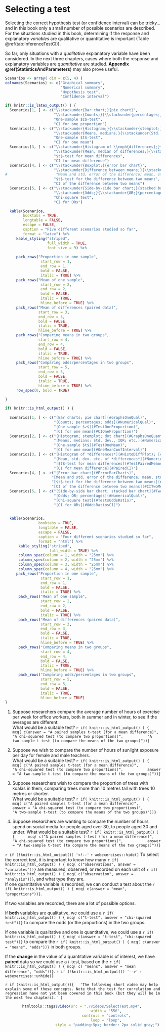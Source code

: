 # Selecting a test {#SelectTest}

Selecting the correct hypothesis test (or confidence interval) can be tricky... and in this book only a small number of possible scenarios are described.
For the situations studied in this book, determining if the response and explanatory *variables* are qualitative or quantitative is important (Table \@ref(tab:InferenceTestCI)).

So far, only situations with a *qualitative* explanatory variable have been considered.
In the next three chapters, cases where both the response and explanatory variables  are *quantitative* are studied.
**Appendix \@ref(StatisticsAndParameters)** may also prove useful.





```r
Scenarios <- array( dim = c(5, 4) )
colnames(Scenarios) <- c("Graphical summary",
                         "Numerical summary",
                         "Hypothesis test",
                         "Confidence interval")

if( knitr::is_latex_output() ) {
  Scenarios[1, ] <- c("\\stackunder{Bar chart;}{pie chart}",
                      "\\stackunder{Counts;}{\\stackunder{percentages;}{odds}}",
                      "One-sample $z$-test",
                      "CI for one proportion")
  Scenarios[2, ] <- c("\\stackunder{Histogram;}{\\stackunder{stemplot;}{dot chart}}",
                      "\\stackunder{Means, medians;}{\\stackunder{Std. dev., IQR;}{outliers, etc.}}",
                      "One-sample $t$-test",
                      "CI for one mean")
  Scenarios[3, ] <- c("\\stackunder{Histogram of \\emph{differences};}{case-profile}",
                      "\\stackunder{Mean, median of differences;}{\\stackunder{Std. dev., IQR of differencess;}{Outliers, etc.}}",
                      "$t$-test for mean differences",
                      "CI for mean difference")
  Scenarios[4, ] <- c("\\stackunder{Boxplot;}{error bar chart}",
                      "\\stackunder{Difference between means;}{\\stackunder{SE of difference;}{Summary of both groups}}",
#                      "Mean and std. error of the difference; mean, std. dev. etc. of \\emph{each} group",
                      "$t$-test for the difference between two means",
                      "CI of the difference between two means")
  Scenarios[5, ] <- c("\\stackunder{Side-by-side bar chart;}{stacked bar chart}",
                      "\\stackunder{Odds;}{\\stackunder{OR;}{percentages}}",
                      "Chi-square test",
                      "CI for ORs")

  kable(Scenarios,
        booktabs = TRUE,
        longtable = FALSE,
        escape = FALSE,
        caption = "Five different scenarios studied so far",
        format = "latex") %>%
     kable_styling("striped", 
                   full_width = TRUE, 
                   font_size = 9) %>%
    
     pack_rows("Proportion in one sample",                         
                start_row = 1, 
                end_row = 1, 
                bold = FALSE, 
                italic = TRUE) %>%
     pack_rows("Mean of one sample",                         
                start_row = 2, 
                end_row = 2, 
                bold = FALSE, 
                italic = TRUE,
                hline_before = TRUE) %>%
     pack_rows("Mean of differences (paired data)",          
               start_row = 3, 
               end_row = 3, 
               bold = FALSE, 
               italic = TRUE, 
               hline_before = TRUE) %>%
     pack_rows("Comparing means in two groups",   
               start_row = 4, 
               end_row = 4, 
               bold = FALSE, 
               italic = TRUE, 
               hline_before = TRUE) %>%
     pack_rows("Comparing odds/percentages in two groups",              
               start_row = 5, 
               end_row = 5, 
               bold = FALSE,
               italic = TRUE,
               hline_before = TRUE) %>%
     row_spec(0, bold = TRUE)

}                 
                    
if( knitr::is_html_output() ) {
  
  Scenarios[1, ] <- c("[Bar charts; pie chart](#GraphsOneQual)",
                      "[Counts; percentages; odds](#NumericalQual)",
                      "[One-sample $z$](#TestOneProportion)",
                      "[CI for one mean](#CIOneProportion)")
  Scenarios[2, ] <- c("[Histogram; stemplot; dot chart](#GraphsOneQuant)",
                      "[Means, medians; Std. dev., IQR; etc.](#NumericalQuant)",
                      "[One-sample $t$](#TestOneMean)",
                      "[CI for one mean](#OneMeanConfInterval)")
  Scenarios[3, ] <- c("[Histogram of *differences*](#HistoDiffPlot); [case-profile](#CaseProfilePlot)",
                      "[Mean, std. dev. etc. of *differences*](#NumericalQuant)",
                      "[$t$-test for mean differences](#TestPairedMeans)",
                      "[CI for mean difference](#PairedCI)")
  Scenarios[4, ] <- c("[Error bar chart](#ErrorBarCharts)",
                     "[Mean and std. error of the difference; mean, std. dev. etc. of *each* group](#NumericalQuant)",
                     "[$t$-test for the difference between two means](#TestTwoMeans)",
                     "[CI of the difference between two means](#CITwoMeans)")
  Scenarios[5, ] <- c("[Side-by-side bar chart; stacked bar chart](#TwoQualVars)",
                      "[Odds; OR; percentages](#NumericalQual)",
                      "[Chi-square test](#TestsOddsRatio)",
                      "[CI for ORs](#OddsRatiosCI)")

  
  kable(Scenarios,
               booktabs = TRUE,
               longtable = FALSE,
               escape = FALSE,
               caption = "Four different scenarios studied so far",
               format = "html") %>%
      kable_styling("striped", 
                    full_width = TRUE) %>%
      column_spec(column = 1, width = "25mm") %>%
      column_spec(column = 2, width = "25mm") %>%
      column_spec(column = 3, width = "25mm") %>%
      column_spec(column = 4, width = "25mm") %>%
     pack_rows("Proportion in one sample",                         
                start_row = 1, 
                end_row = 1, 
                bold = FALSE, 
                italic = TRUE) %>%
      pack_rows("Mean of one sample",                         
                start_row = 2, 
                end_row = 2, 
                bold = FALSE, 
                italic = TRUE) %>%
      pack_rows("Mean of differences (paired data)",          
                start_row = 3, 
                end_row = 3, 
                bold = FALSE, 
                italic = TRUE, 
                hline_before = TRUE) %>%
      pack_rows("Comparing means in two groups",   
                start_row = 4, 
                end_row = 4, 
                bold = FALSE, 
                italic = TRUE, 
                hline_before = TRUE) %>%
      pack_rows("Comparing odds/percentages in two groups",              
                start_row = 5, 
                end_row = 5, 
                bold = FALSE, 
                italic = TRUE, 
                hline_before = TRUE)
}

```


::: {.thinkBox .think data-latex="{iconmonstr-light-bulb-2-240.png}"}
1. Suppose researchers compare the average number of hours of exercise per week for office workers, both in summer and in winter, to see if the averages are different.  
What would be a suitable test?
`r if( knitr::is_html_output() ) {
	 mcq( c(answer = "A paired samples t-test (for a mean difference)",
 	        "A chi-squared test (to compare two proportions)",
  	      "A two-sample t-test (to compare the means of the two groups)"))}`   


2. Suppose we wish to compare the number of hours of sunlight exposure per day for female and male teachers.  
What would be a suitable test?
`r if( knitr::is_html_output() ) {
	 mcq( c("A paired samples t-test (for a mean difference)",
 	        "A chi-squared test (to compare two proportions)",
  	      answer = "A two-sample t-test (to compare the means of the two groups)"))}`   

3. Suppose researchers wish to compare the proportion of trees with koalas in them, comparing trees more than 10 metres tall with trees 10 metres or shorter.  
What would be a suitable test?
`r if( knitr::is_html_output() ) {
	 mcq( c("A paired samples t-test (for a mean difference)",
 	        answer = "A chi-squared test (to compare two proportions)",
  	      "A two-sample t-test (to compare the means of the two groups)"))}`   

4. Suppose researchers are wanting to compare the number of hours spend on social media for people aged over 30, to people aged 30 and under.  What would be a suitable test?
`r if( knitr::is_html_output() ) {
	 mcq( c("A paired samples t-test (for a mean difference)",
 	        "A chi-squared test (to compare two proportions)",
  	      answer = "A two-sample t-test (to compare the means of the two groups)"))}`   

`r if (!knitr::is_html_output()) '<!--'`
`r webexercises::hide()`
To select the correct test, it is important to know how many 
`r if( knitr::is_html_output() ) { mcq( c("observations", answer = "variables"))}`
are measured, observed, or recorded on each unit of 
`r if( knitr::is_html_output() ) { mcq( c("observation", answer = "analysis"))}`, and what type they are.  
If one quantitative variable is recorded, we can conduct a test about the 
`r if( knitr::is_html_output() ) { mcq( c(answer = "mean", "proportions"))}`.

If two variables are recorded, there are a lot of possible options.

If **both** variables are qualitative, we could use a
`r if( knitr::is_html_output() ) { mcq( c("t-test", answer = "chi-squared test"))}`
to compare the odds (or the proportions) in the two groups.

If one variable is qualitative and one is quantitative, we could use a
`r if( knitr::is_html_output() ) { mcq( c(answer = "t-test", "chi-squared test"))}` to compare the 
`r if( knitr::is_html_output() ) { mcq( c(answer = "means", "odds"))}` in both groups.

If the **change** in the value of a quantitative variable is of interest, we have **paired** data so we could use a $t$-test, based on the 
`r if( knitr::is_html_output() ) { mcq( c( "means", answer = "mean difference", "odds"))}`.
`r if (!knitr::is_html_output()) '-->'`
`r webexercises::unhide()`
:::



 
`r if (knitr::is_html_output()){
  'The following short video may help explain some of these concepts. Note that the test for correlation and regression have not yet been covered in this book (but they will be in the next few chapters).'
}`


<div style="text-align:center;">
```r
htmltools::tags$video(src = "./videos/SelectTest.mp4", 
                      width = "550", 
                      controls = "controls", 
                      loop = "loop", 
                      style = "padding:5px; border: 2px solid gray;")
```
</div>


